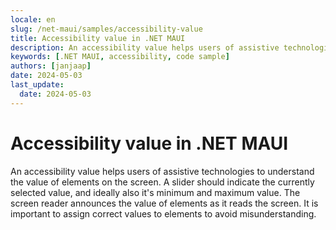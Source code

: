 ```yaml
---
locale: en
slug: /net-maui/samples/accessibility-value
title: Accessibility value in .NET MAUI
description: An accessibility value helps users of assistive technologies to understand the value of elements on the screen.
keywords: [.NET MAUI, accessibility, code sample]
authors: [janjaap]
date: 2024-05-03
last_update:
  date: 2024-05-03
---
```


# Accessibility value in .NET MAUI

An accessibility value helps users of assistive technologies to understand the value of elements on the screen. A slider should indicate the currently selected value, and ideally also it's minimum and maximum value. The screen reader announces the value of elements as it reads the screen. It is important to assign correct values to elements to avoid misunderstanding.

<CodeSample id="accessibility-value" platform="net-maui" locale="en"/>
